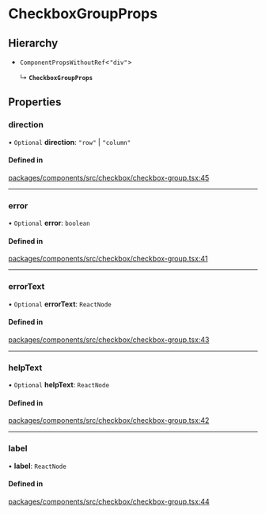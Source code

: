 # CheckboxGroupProps

## Hierarchy

- `ComponentPropsWithoutRef`\<`"div"`\>

  ↳ **`CheckboxGroupProps`**

## Properties

### direction

• `Optional` **direction**: `"row"` \| `"column"`

#### Defined in

[packages/components/src/checkbox/checkbox-group.tsx:45](https://github.com/vtex/shoreline/blob/6674ddada/packages/components/src/checkbox/checkbox-group.tsx#L45)

---

### error

• `Optional` **error**: `boolean`

#### Defined in

[packages/components/src/checkbox/checkbox-group.tsx:41](https://github.com/vtex/shoreline/blob/6674ddada/packages/components/src/checkbox/checkbox-group.tsx#L41)

---

### errorText

• `Optional` **errorText**: `ReactNode`

#### Defined in

[packages/components/src/checkbox/checkbox-group.tsx:43](https://github.com/vtex/shoreline/blob/6674ddada/packages/components/src/checkbox/checkbox-group.tsx#L43)

---

### helpText

• `Optional` **helpText**: `ReactNode`

#### Defined in

[packages/components/src/checkbox/checkbox-group.tsx:42](https://github.com/vtex/shoreline/blob/6674ddada/packages/components/src/checkbox/checkbox-group.tsx#L42)

---

### label

• **label**: `ReactNode`

#### Defined in

[packages/components/src/checkbox/checkbox-group.tsx:44](https://github.com/vtex/shoreline/blob/6674ddada/packages/components/src/checkbox/checkbox-group.tsx#L44)

